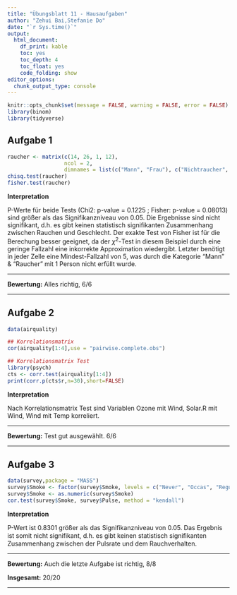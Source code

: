 ```yaml
---
title: "Übungsblatt 11 - Hausaufgaben"
author: "Zehui Bai,Stefanie Do"
date: "`r Sys.time()`"
output: 
  html_document: 
    df_print: kable
    toc: yes
    toc_depth: 4
    toc_float: yes
    code_folding: show
editor_options:
  chunk_output_type: console
---
```


```r
knitr::opts_chunk$set(message = FALSE, warning = FALSE, error = FALSE)
library(binom)
library(tidyverse)
```


## Aufgabe 1

```r
raucher <- matrix(c(14, 26, 1, 12), 
                  ncol = 2, 
                  dimnames = list(c("Mann", "Frau"), c("Nichtraucher", "Raucher")))
chisq.test(raucher)
fisher.test(raucher)
```

**Interpretation**

P-Werte für beide Tests (Chi2: p-value = 0.1225 ; Fisher: p-value = 0.08013) sind größer als das Signifikanzniveau von 0.05. Die Ergebnisse sind nicht signifikant, d.h. es gibt keinen statistisch signifikanten Zusammenhang zwischen Rauchen und Geschlecht.
Der exakte Test von Fisher ist für die Berechung besser geeignet, da der $\chi^2$-Test in diesem Beispiel durch eine geringe Fallzahl eine inkorrekte Approximation wiedergibt. Letzter benötigt in jeder Zelle eine Mindest-Fallzahl von 5, was durch die Kategorie "Mann" & "Raucher" mit 1 Person nicht erfüllt wurde.

---

**Bewertung:** Alles richtig, 6/6

---

## Aufgabe 2

```r
data(airquality)

## Korrelationsmatrix
cor(airquality[1:4],use = "pairwise.complete.obs")

## Korrelationsmatrix Test
library(psych)
cts <- corr.test(airquality[1:4])
print(corr.p(cts$r,n=30),short=FALSE)
```

**Interpretation**

Nach Korrelationsmatrix Test sind Variablen Ozone mit Wind, Solar.R mit Wind, Wind mit Temp korreliert.

---

**Bewertung:** Test gut ausgewählt. 6/6

---

## Aufgabe 3

```r
data(survey,package = "MASS")
survey$Smoke <- factor(survey$Smoke, levels = c("Never", "Occas", "Regul", "Heavy"), ordered = TRUE)
survey$Smoke <- as.numeric(survey$Smoke)
cor.test(survey$Smoke, survey$Pulse, method = "kendall")
```

**Interpretation**

P-Wert ist 0.8301 größer als das Signifikanzniveau von 0.05. Das Ergebnis ist somit nicht signifikant, d.h. es gibt keinen statistisch signiﬁkanten Zusammenhang zwischen der Pulsrate und dem Rauchverhalten.

---

**Bewertung:** Auch die letzte Aufgabe ist richtig, 8/8

**Insgesamt:** 20/20

---
